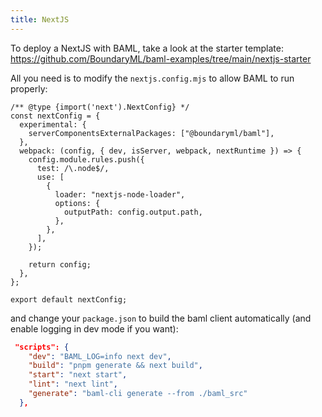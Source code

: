```yaml
---
title: NextJS
---
```


To deploy a NextJS with BAML, take a look at the starter template:
https://github.com/BoundaryML/baml-examples/tree/main/nextjs-starter

All you need is to modify the `nextjs.config.mjs` to allow BAML to run properly:
```JS
/** @type {import('next').NextConfig} */
const nextConfig = {
  experimental: {
    serverComponentsExternalPackages: ["@boundaryml/baml"],
  },
  webpack: (config, { dev, isServer, webpack, nextRuntime }) => {
    config.module.rules.push({
      test: /\.node$/,
      use: [
        {
          loader: "nextjs-node-loader",
          options: {
            outputPath: config.output.path,
          },
        },
      ],
    });

    return config;
  },
};

export default nextConfig;
```

and change your `package.json` to build the baml client automatically (and enable logging in dev mode if you want):

```json
 "scripts": {
    "dev": "BAML_LOG=info next dev",
    "build": "pnpm generate && next build",
    "start": "next start",
    "lint": "next lint",
    "generate": "baml-cli generate --from ./baml_src"
  },
```